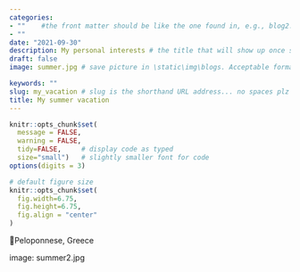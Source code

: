 ```yaml
---
categories:  
- ""    #the front matter should be like the one found in, e.g., blog2.md. It cannot be like the normal Rmd we used
- ""
date: "2021-09-30"
description: My personal interests # the title that will show up once someone gets to this page
draft: false
image: summer.jpg # save picture in \static\img\blogs. Acceptable formats= jpg, jpeg, or png . Your iPhone pics wont work

keywords: ""
slug: my_vacation # slug is the shorthand URL address... no spaces plz
title: My summer vacation
---
```

  



```r
knitr::opts_chunk$set(
  message = FALSE, 
  warning = FALSE, 
  tidy=FALSE,     # display code as typed
  size="small")   # slightly smaller font for code
options(digits = 3)

# default figure size
knitr::opts_chunk$set(
  fig.width=6.75, 
  fig.height=6.75,
  fig.align = "center"
)
```

📍Peloponnese, Greece


image: summer2.jpg 




